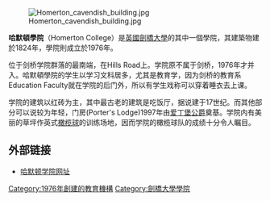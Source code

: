 {{Infobox Cambridge college
| name               = 哈默顿学院
| infobox_colour     = #000066
| text_colour        = 
| link_colour        = #ffcc00
| image              = [[File:Homerton_College_Cambridge_Crest.jpg|100px]]
| colours            = <td bgcolor="#000066"> </td>
<td bgcolor="#000066"> </td>
<td bgcolor="#000066"> </td>
<td bgcolor="#FFFFFF"> </td>
<td bgcolor="#000066"> </td>
<td bgcolor="#000066"> </td>
<td bgcolor="#000066"> </td>
<td bgcolor="#FFFFFF"> </td>
<td bgcolor="#000066"> </td>
<td bgcolor="#000066"> </td>
<td bgcolor="#000066"> </td>
| full_name          = 哈默顿学院
| latin_name         = 
| latin_motto        = Respice Finem
| english_motto      = 看向终点
| founder            = 
| founder_pl         =
| named_for          = 哈默顿镇
| established        = 1976
| old_names          = 哈默顿学院 (1768-1852)<br />教育委员会的培训机构 (1852-1894)
| location           = [http://www.cam.ac.uk/map/v3/drawmap.cgi?mp=main;xx=2572;yy=2193;mt=c;ms=100;tl=Homerton%20College 希罗道]
| women_only         = 
| mature_students    = 
| head_label         = Principal
| head               = 凯特·普利蒂博士
| undergraduates     = 600
| graduates          = 600
| MCR_President      = 
| SCR_President      = 
| homepage           = http://www.homerton.cam.ac.uk
| boat_club          = http://www.hcbc.org.uk/
}}
[[File:Homerton_cavendish_building.jpg|thumb]]

'''哈默頓學院'''（Homerton College）是[[英國|英國]][[劍橋大學|劍橋大學]]的其中一個學院，其建築物建於1824年，學院則成立於1976年。

位于剑桥学院群落的最南端，在Hills Road上。学院原不属于剑桥，1976年才并入。哈默頓學院的学生以学习文科居多，尤其是教育学，因为剑桥的教育系Education Faculty就在学院的后门外，所以有学生戏称可以穿着睡衣去上课。

学院的建筑以红砖为主，其中最古老的建筑是吃饭厅，据说建于17世纪。而其他部分可以说较为年轻，门房(Porter's Lodge)1997年由[[爱丁堡公爵|爱丁堡公爵]]奠基。学院内有美丽的草坪作英式[[橄榄球|橄榄球]]的训练场地，因而学院的橄榄球队的成绩十分令人瞩目。

== 外部链接 ==
* [http://www.homerton.cam.ac.uk/ 哈默顿学院网址] {{Wayback|url=http://www.homerton.cam.ac.uk/ |date=20080313071448 }}{{En icon}}

{{univ-stub}}
{{UK-stub}}

{{University_of_Cambridge}}

[[Category:1976年創建的教育機構|Category:1976年創建的教育機構]]
[[Category:劍橋大學學院|Category:劍橋大學學院]]